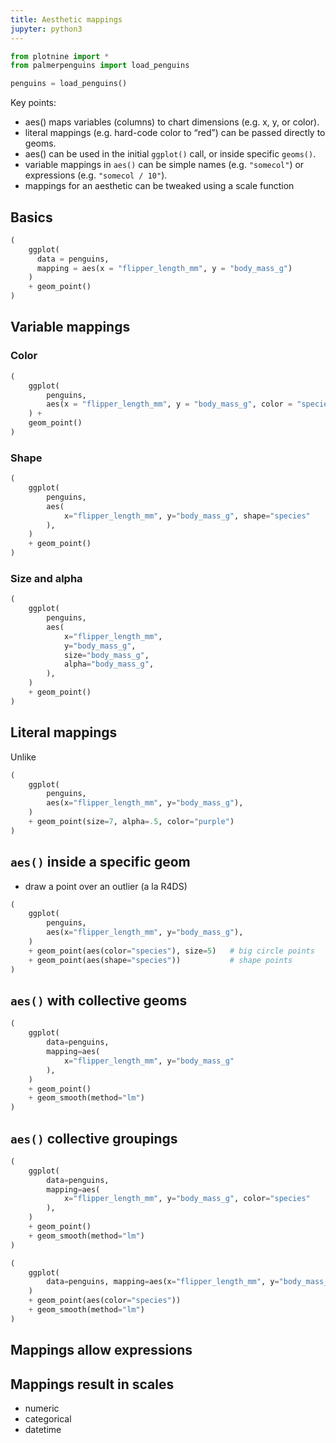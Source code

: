 ```yaml
---
title: Aesthetic mappings
jupyter: python3
---
```


```python
from plotnine import *
from palmerpenguins import load_penguins

penguins = load_penguins()
```

Key points:

* aes() maps variables (columns) to chart dimensions (e.g. x, y, or color).
* literal mappings (e.g. hard-code color to "red") can be passed directly to geoms.
* aes() can be used in the initial `ggplot()` call, or inside specific `geoms()`.
* variable mappings in `aes()` can be simple names (e.g. `"somecol"`) or expressions (e.g. `"somecol / 10"`).
* mappings for an aesthetic can be tweaked using a scale function

## Basics

```python
(
    ggplot(
      data = penguins,
      mapping = aes(x = "flipper_length_mm", y = "body_mass_g")
    )
    + geom_point()
)
```

## Variable mappings

::: {.panel-tabset}

### Color

```python
(
    ggplot(
        penguins,
        aes(x = "flipper_length_mm", y = "body_mass_g", color = "species")
    ) +
    geom_point()
)

```

### Shape

```python
(
    ggplot(
        penguins,
        aes(
            x="flipper_length_mm", y="body_mass_g", shape="species"
        ),
    )
    + geom_point()
)
```

### Size and alpha

```python
(
    ggplot(
        penguins,
        aes(
            x="flipper_length_mm",
            y="body_mass_g",
            size="body_mass_g",
            alpha="body_mass_g",
        ),
    )
    + geom_point()
)
```

:::

## Literal mappings

Unlike 

```python
(
    ggplot(
        penguins,
        aes(x="flipper_length_mm", y="body_mass_g"),
    )
    + geom_point(size=7, alpha=.5, color="purple")
)
```

## `aes()` inside a specific geom

* draw a point over an outlier (a la R4DS)

```python
(
    ggplot(
        penguins,
        aes(x="flipper_length_mm", y="body_mass_g"),
    )
    + geom_point(aes(color="species"), size=5)   # big circle points
    + geom_point(aes(shape="species"))           # shape points
)
```


## `aes()` with collective geoms

```python
(
    ggplot(
        data=penguins,
        mapping=aes(
            x="flipper_length_mm", y="body_mass_g"
        ),
    )
    + geom_point()
    + geom_smooth(method="lm")
)
```

## `aes()` collective groupings

```python
(
    ggplot(
        data=penguins,
        mapping=aes(
            x="flipper_length_mm", y="body_mass_g", color="species"
        ),
    )
    + geom_point()
    + geom_smooth(method="lm")
)
```


```python
(
    ggplot(
        data=penguins, mapping=aes(x="flipper_length_mm", y="body_mass_g")
    )
    + geom_point(aes(color="species"))
    + geom_smooth(method="lm")
)
```

## Mappings allow expressions

## Mappings result in scales

* numeric
* categorical
* datetime
